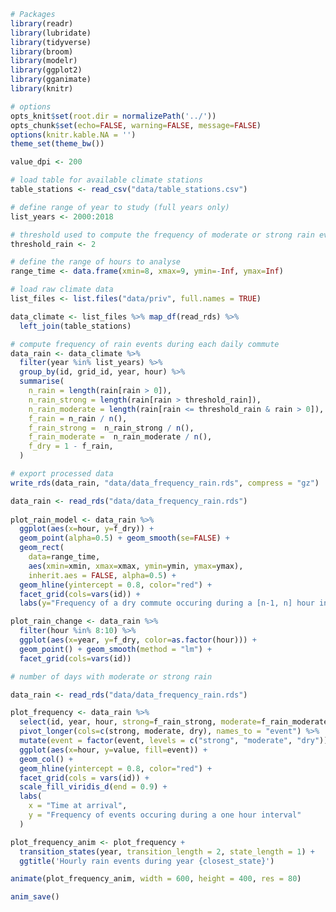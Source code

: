 ```r
# Packages
library(readr)
library(lubridate)
library(tidyverse)
library(broom)
library(modelr)
library(ggplot2)
library(gganimate)
library(knitr)

# options
opts_knit$set(root.dir = normalizePath('../'))
opts_chunk$set(echo=FALSE, warning=FALSE, message=FALSE)
options(knitr.kable.NA = '')
theme_set(theme_bw())

value_dpi <- 200
```

```r
# load table for available climate stations
table_stations <- read_csv("data/table_stations.csv")

# define range of year to study (full years only)
list_years <- 2000:2018

# threshold used to compute the frequency of moderate or strong rain events
threshold_rain <- 2

# define the range of hours to analyse
range_time <- data.frame(xmin=8, xmax=9, ymin=-Inf, ymax=Inf)

# load raw climate data
list_files <- list.files("data/priv", full.names = TRUE)

data_climate <- list_files %>% map_df(read_rds) %>% 
  left_join(table_stations)

# compute frequency of rain events during each daily commute
data_rain <- data_climate %>% 
  filter(year %in% list_years) %>% 
  group_by(id, grid_id, year, hour) %>% 
  summarise(
    n_rain = length(rain[rain > 0]),
    n_rain_strong = length(rain[rain > threshold_rain]),
    n_rain_moderate = length(rain[rain <= threshold_rain & rain > 0]),
    f_rain = n_rain / n(),
    f_rain_strong =  n_rain_strong / n(),
    f_rain_moderate =  n_rain_moderate / n(),
    f_dry = 1 - f_rain,
  )

# export processed data
write_rds(data_rain, "data/data_frequency_rain.rds", compress = "gz")
```

```r

data_rain <- read_rds("data/data_frequency_rain.rds")
  
plot_rain_model <- data_rain %>%
  ggplot(aes(x=hour, y=f_dry)) +
  geom_point(alpha=0.5) + geom_smooth(se=FALSE) +
  geom_rect(
    data=range_time,
    aes(xmin=xmin, xmax=xmax, ymin=ymin, ymax=ymax),
    inherit.aes = FALSE, alpha=0.5) +
  geom_hline(yintercept = 0.8, color="red") +
  facet_grid(cols=vars(id)) +
  labs(y="Frequency of a dry commute occuring during a [n-1, n] hour interval ")

plot_rain_change <- data_rain %>% 
  filter(hour %in% 8:10) %>% 
  ggplot(aes(x=year, y=f_dry, color=as.factor(hour))) +
  geom_point() + geom_smooth(method = "lm") +
  facet_grid(cols=vars(id))

# number of days with moderate or strong rain

```

```r
data_rain <- read_rds("data/data_frequency_rain.rds")

plot_frequency <- data_rain %>% 
  select(id, year, hour, strong=f_rain_strong, moderate=f_rain_moderate, dry=f_dry) %>% 
  pivot_longer(cols=c(strong, moderate, dry), names_to = "event") %>% 
  mutate(event = factor(event, levels = c("strong", "moderate", "dry"))) %>%
  ggplot(aes(x=hour, y=value, fill=event)) +
  geom_col() +
  geom_hline(yintercept = 0.8, color="red") +
  facet_grid(cols = vars(id)) +
  scale_fill_viridis_d(end = 0.9) +
  labs(
    x = "Time at arrival",
    y = "Frequency of events occuring during a one hour interval"
  )

plot_frequency_anim <- plot_frequency + 
  transition_states(year, transition_length = 2, state_length = 1) +
  ggtitle('Hourly rain events during year {closest_state}')

animate(plot_frequency_anim, width = 600, height = 400, res = 80)

anim_save()

```